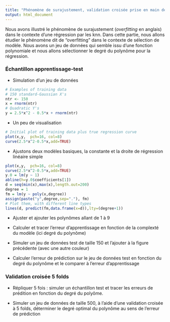 ```yaml
---
title: "Phénomène de surajustement, validation croisée prise en main de R"
output: html_document
---
```


Nous avons illustré le phénomène de surajustement (_overfitting_ en anglais) 
dans le contexte d'une régression par les knn. Dans cette partie, nous allons 
étudier le phénomène dit de "overfitting" dans le contexte de sélection de modèle. 
Nous avons un jeu de données qui semble issu d'une fonction polynomiale et nous allons 
sélectionner le degré du polynôme pour la régression. 

### Échantillon apprentissage-test

- Simulation d'un jeu de données

```r
# Examples of training data
# 150 standard-Gaussian X's
ntr <- 150
x = rnorm(ntr)
# Quadratic Y's
y = 2.5*x^2 - 0.5*x + rnorm(ntr)
```

- Un peu de visualisation

```r
# Initial plot of training data plus true regression curve
plot(x,y,  pch=16, col=8)
curve(2.5*x^2-0.5*x,add=TRUE)
```

- Ajustons deux modèles basiques, la constante et la droite de régression linéaire simple

```r
plot(x,y,  pch=16, col=8)
curve(2.5*x^2-0.5*x,add=TRUE)
y.0 = lm(y ~ 1)
abline(h=y.0$coefficients[1])
d = seq(min(x),max(x),length.out=200)
degree = 1
fm = lm(y ~ poly(x,degree))
assign(paste("y",degree,sep="."), fm)
# Plot them, with different line types
lines(d, predict(fm,data.frame(x=d)),lty=(degree+1))
```

- Ajuster et ajouter les polynômes allant de 1 à 9 

- Calculer et tracer l'erreur d'apprentissage en fonction de la complexté du modèle (ici degré du polynôme) 

- Simuler un jeu de données test de taille $150$ et l'ajouter à la figure précédente (avec une autre couleur)

- Calculer l'erreur de prédiction sur le jeu de données test en fonction du degré du polynôme et le comparer à l'erreur d'apprentissage


### Validation croisée $5$ folds
- Répliquer  5 fois :  simuler un échantillon test et tracer les erreurs de prédition en fonction du degré  du polyôme. 

- Simuler un jeu de données de taille $500$, à l'aide d'une validation croisée à $5$ folds, déterminer le degré optimal du polynôme au sens de l'erreur de prédiction 